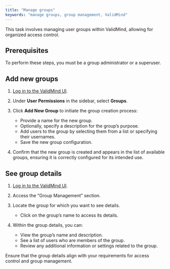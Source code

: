 ```yaml
---
title: "Manage groups"
keywords: "manage groups, group management, ValidMind"
---
```


This task involves managing user groups within ValidMind, allowing for organized access control.

## Prerequisites

To perform these steps, you must be a group administrator or a superuser. 

## Add new groups

1. [Log in to the ValidMind UI]({{< var vm_ui >}}).

2. Under **User Permissions** in the sidebar, select **Groups**.

3. Click **Add New Group** to initiate the group creation process:
   - Provide a name for the new group.
   - Optionally, specify a description for the group's purpose.
   - Add users to the group by selecting them from a list or specifying their usernames.
   - Save the new group configuration.

4. Confirm that the new group is created and appears in the list of available groups, ensuring it is correctly configured for its intended use.

## See group details

1. [Log in to the ValidMind UI]({{< var vm_ui >}}).

2. Access the "Group Management" section.

3. Locate the group for which you want to see details.
   - Click on the group's name to access its details.

4. Within the group details, you can:
   - View the group's name and description.
   - See a list of users who are members of the group.
   - Review any additional information or settings related to the group.

::: {.callout-tip}
Ensure that the group details align with your requirements for access control and group management.
:::

<!---
## Troubleshooting

[Include any common issues or errors that may arise during the task and how to resolve them.]

## What's next

[Summarize the task and provide any next steps or resources for the user to continue their learning or work.]
--->
